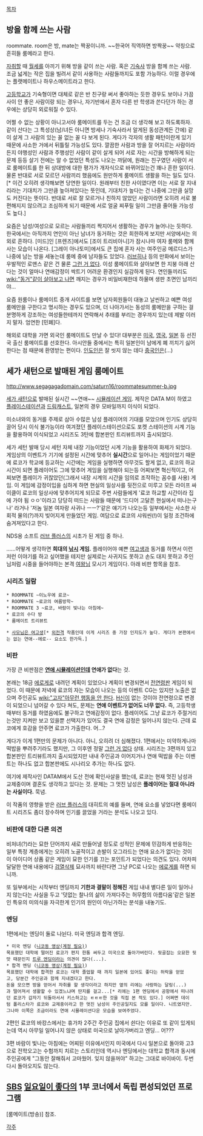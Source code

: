 [[목차]]
== 방을 함께 쓰는 사람 ==
roommate. room은 방, mate는 짝꿍이니까. ~~한국어 직역하면 방짝꿍~~ 약칭으로 흔히들 룸메라고 한다.

[[자취]]할 때 [[월세]]를 아끼기 위해 방을 같이 쓰는 사람. 혹은 [[기숙사]] 방을 함께 쓰는 사람. 조금 넓게는 작은 집을 빌려서 같이 사용하는 사람들까지도 포함 가능하다. 이럴 경우에는 플랫메이트나 하우스메이트라고 한다.

[[고등학교]]가 기숙형이면 대체로 같은 반 친구랑 써서 좋아하는 듯한 경우도 보이나 가끔 사이 안 좋은 사람이랑 되는 경우나, 자기반에서 혼자 다른 반 학생과 쓴다던가 하는 경우에는 상당히 외로워질 수 있다.

어쩔 수 없는 상황이 아니고서야 룸메이트를 두는 건 조금 더 생각해 보고 하도록하자. 같이 산다는 그 특성상(남/녀든 아니면 방세나 기숙사라서 알게된 동성관계든 간에) 같이 살게 그 사람의 있는 꼴 없는 꼴 다 보게 된다. 게다가 각자의 생활 패턴이란게 있기 때문에 사소한 거에서 뒤틀릴 가능성도 있다. 깔끔한 사람과 방을 잘 어지르는 사람이라든지 야행성인 사람과 주행성인 사람이 같이 살게 되어 서로 자는 시간을 방해하게 되는 문제 등등 살기 전에는 알 수 없었던 특성도 나오는 까닭에, 원래는 친구였던 사람이 서로 룸메이트를 한 뒤 상대방에 대한 평가가 개자식으로 바뀌어있는건 꽤나 흔한 일이다. 물론 반대로 서로 모르던 사람끼리 했음에도 원만하게 룸메이트 생활을 하는 일도 있다.[* 이건 오히려 생각해보면 당연한 일이다. 원래부터 친한 사이였다면 이는 서로 잘 지내리라는 기대치가 그만큼 높아져있다는 뜻인데, 기대치가 높다는 건 나중에 그만큼 실망도 커진다는 뜻이다. 반대로 서로 잘 모르거나 친하지 않았던 사람이라면 오히려 서로 불편해지지 않으려고 조심하게 되기 때문에 서로 얼굴 찌푸릴 일이 그만큼 줄어들 가능성도 높다.]

요즘은 남성/여성으로 모르는 사람들끼리 짝지어서 생활하는 경우가 늘어나는 듯하다. 한국에서는 아직까지 연인이 아닌 남녀가 동거하는 것은 희한하게 보지만 서양에서는 의외로 흔하다. [미드]인 [프렌즈]에서도 [조이 트리비아니]가 잠시나마 여자 룸메와 함께 사는 모습이 나온다. [그레이 아나토미]에서도 큰 집에 혼자 사는 여주인공 메르디스가 나중에 남는 방을 세놓는데 룸메 중에 남자들도 있었다. 
[[러브히나]] 등의 만화에서 보이는 우발적인 로맨스 같은 건 물론 [[그런 거 없다]]. 이성 룸메이트와 살아보면 한 지붕 아래 산다는 것이 얼마나 연애감정이 싹트기 어려운 환경인지 실감하게 된다. 연인들끼리도 [[wiki:"동거"같이 살아보고 나면]] 깨지는 경우가 비일비재한데 하물며 생판 초면인 남끼리야...

요즘 원룸이나 룸메이트 중개 사이트를 보면 남자회원들이 대놓고 날씬하고 예쁜 여성 룸메만을 구한다고 명시하는 경우도 있으며, 더 나아가서는 동성의 룸메만을 구하는 걸 분명하게 강조하는 여성들한테까지 연락해서 추태를 부리는 경우까지 있는데 제발 이러지 말자. 엄연한 [민폐]다.

해외로 대학을 가면 외국인 룸메이트도 만날 수 있다! 대부분은 [[미국]], [[영국]], [[일본]] 등 선진국 출신 룸메이트를 선호한다. 아시안들 중에서는 특히 일본인이 남에게 폐 끼치기 싫어한다는 점 때문에 환영받는 편이다. [[인도]]인은 잘 씻지 않는 데다 [[중국]]인은(...)
== 세가 새턴으로 발매된 게임 룸메이트 ==
http://www.segagagadomain.com/saturn16/roommatesummer-b.jpg

[[세가 새턴]]으로 발매된 실시간 ~~연애~~ [[시뮬레이션 게임]]. 제작은 DATA M이 하였고 [[플레이스테이션]]과 [[드림캐스트]], 일본의 경우 모바일까지 이식이 되었다.

미소녀와의 동거를 주제로 삼아 수많은 남성 플레이어의 기대를 모았으며 인기도 상당히 끌어 당시 이식 불가능이라 여겨졌던 플레이스테이션으로도 포켓 스테이션의 시계 기능을 활용하여 이식되었고 시리즈도 3탄에 합본판인 트리뷰트까지 출시되었다.

세가 세턴 발매 당시 세턴 자체 내장 기능이었던 시계 기능을 활용하여 화제가 되었다. 게임상의 이벤트가 기기에 설정된 시간에 맞추어 '''실시간'''으로 일어나는 게임이었기 때문에 료코가 학교에 등교하는 시간에는 게임을 실행하면 아무것도 할게 없고, 료코의 하교 시간이 되면 플레이어도 그에 맞추어 게임을 실행해야 되는등 어찌보면 혁신적이고, 어찌보면 플레이가 귀찮았던(그래서 내장 시계의 시간을 임의로 조작하는 꼼수를 사용) 게임. 이 게임에 감정이입을 심하게 하면 현실의 일상사를 뒷전으로 미루고 모든 라이프 싸이클이 료코의 일상사에 맞추어지게 되므로 주변 사람들에게 '료코 하교할 시간이라 집에 가야 됨 ㅇㅇ'이라고 당당히 떠드는 사람들 때문에 '드디어 고달픈 현실에서 떠나는구나' 라거나 '저놈 일본 여자랑 사귀나 ㅡㅡ?'같은 얘기가 나오는등 일부에서는 사소한 사회적 물의(?)까지 빚어지게 만들었던 게임. 여담으로 료코의 샤워씬(!)이 일정 조건하에 숨겨져있다고 한다.

NDS용 소프트 [[러브 플러스]]의 시초가 된 게임 중 하나.

......어떻게 생각하면 '''희대의 [[낚시]] 게임.'''
플레이어야 예쁜 [[여고생]]과 동거를 하면서 이런 저런 이야기를 하고 싶어했을 테지만 실제로는 사귀지도 못하고 손도 대지 못하고 주인님처럼 시중을 들어야하는 본격 [[여왕]]님 모시기 게임이다. 아래 비판 항목을 참조.

=== 시리즈 일람 ===
 * ROOMMATE ~이노우에 료코~ 
 * ROOMMATE ~료코의 여름방학~
 * ROOMMATE 3 ~료코, 바람이 빛나는 아침에~ 
 * 료코의 수다 방 
 * 룸메이트 트리뷰트

 * [[사모님은 여고생]][* [[외전]]격 작품인데 이게 시리즈 중 가장 인지도가 높다. 게다가 본편에서는 없는 연애--에로-- 요소도 한가득.]

=== 비판 ===
가장 큰 비판점은 '''[[연애 시뮬레이션]]인데 연애가 없다'''는 것.

본래는 18금 [[에로게]]로 내려던 계획이 있었으나 계획이 변경되면서 [[전연령판]] 게임이 되었다. 이 때문에 저녁에 료코의 자는 모습이 나오는 등의 이벤트 CG는 있지만 노출은 없으며 주인공도 [[wiki:"고자"아무런 행동을 안 한다]]. 
[[H신]]이 없는 것이야 전연령으로 변경이 되었으니 넘어갈 수 있다 쳐도, 문제는 '''연애 이벤트가 없어도 너무 없다.''' 즉, 고등학생때부터 동거를 하였음에도 불구하고 연애감정이 없다. 플레이어도 그냥 료코가 주절거리는것만 지켜만 보고 있을뿐 선택지가 있어도 결국 연애 감정은 일어나지 않는다. 근데 료코에게 호감을 안주면 료코가 가출한다. 어...?

게다가 이게 1편만의 문제가 아니다. 아니, 오히려 더 심해졌다. 1편에서는 미약하게나마 떡밥을 뿌려주기라도 했지만, 그 이후엔 정말 [[그런 거 없다]] 상태. 시리즈는 3편까지 있고 합본판인 트리뷰트까지 출시되었지만 내내 주인공과 이어지거나 연애 떡밥을 주는 이벤트는 하나도 없고 합본판에도 시나리오 추가는 하나도 없다.

여기에 제작사인 DATAM에서 도산 전에 확인사살을 했는데, 료코는 현재 멋진 남성과 교제중이며 결혼도 생각하고 있다는 것. 문제는 그 멋진 남성은 '''플레이어는 절대 아니라는 사실이다.''' 묵념.

이 작품의 영향을 받은 [[러브 플러스]]의 대히트의 예를 들며, 연애 요소를 넣었다면 룸메이트 시리즈도 좀더 장수하며 인기를 끌었을 거라는 분석도 나오고 있다.

=== 비판에 대한 다른 의견 ===
비처녀(?)라는 묘한 단어까지 새로 만들어낼 정도로 성적인 문제에 민감하게 반응하는 일부 특정 계층에게는 오히려 노골적이고 손발이 오그라드는 연애 요소가 없다는 것이 이 아이디어 상품 같은 게임이 묘한 인기를 끄는 포인트가 되었다는 의견도 있다. 어차피 달달한 연애 내용에다 [[검열삭제]] 묘사까지 바란다면 그냥 PC로 나오는 [[에로게]]를 하면 되니까. 

또 일부에서는 시작부터 엔딩까지 '''기한과 결말이 정해진''' 게임 내내 별다른 일이 일어나지 않는다는 사실을 두고 '덧없는 찰나의 삶이 가져다주는 허무함의 아름다움'같은 일본인 특유의 미의식을 자극한게 인기의 원인이 아닌가하는 분석을 내놓기도.    

=== 엔딩 ===
1편에서는 엔딩이 둘로 나뉜다. 미국 엔딩과 합격 엔딩.
 * 미국 엔딩 ([http://www.nicovideo.jp/watch/sm272208 니코동 영상(계정 필요)])
 목표했던 대학에 떨어진 료코가 편지 한통 써두고 미국으로 돌아가버린다. 뒷골잡는 오묘한 뒷맛 때문인지 [[트루 엔딩]]이라는 의견이 많다(...).
 * 합격 엔딩 ([http://www.nicovideo.jp/watch/sm2166703 니코동 영상(계정 필요)])
 목표했던 대학에 합격한 료코는 대학 졸업할 때 까지 일본에 있어도 좋다는 허락을 얻었고, 당분간 주인공과 함께 지내겠다고 한다.
 돈을 모으면 방을 얻어서 자취를 할 생각이라고 하지만 옆의 리에는 사랑하는 달링(...)과 떨어져서 생활할 수 있겠느냐며 딴지를 걸고...[* 리에는 1편 엔딩에서 공항에서 떠나려던 료코가 갑자기 뒤돌아서서 키스하고는 ㅌㅌㅌ한 것을 직접 본 적도 있다.] 어쩌면 데이텀 폴리스타가 료코와 교제중이라고 한 멋진 남성이 주인공일지도 모를 일이다. 니트였지만.
 그나마 이쪽은 조금이라도 연애 시뮬레이션다운 모습을 보여주었다.

2편인 료코의 바캉스에서는 휴가차 2주간 주인공 집에서 쉰다는 이유로 또 같이 있게되는데 역시 아무일 일어나지 않은 상태로 미국으로 날아가버리고 엔딩... 어???

3편 바람이 빛나는 아침에는 어찌된 이유에서인지 미국에서 다시 일본으로 돌아와 고3으로 전학오고는 수험까지 치르는 스토리인데 역시나 엔딩에서는 대학교 합격과 동시에 주인공에게 "그동안 잘해줘서 고마웠어. 잊지 않을꺼야" 하고는 그대로 바이바이. 두번다시 돌아오지도 않는다.

== [[SBS]] [[일요일이 좋다]]의 1부 코너에서 독립 편성되었던 프로그램 ==
[룸메이트(방송)] 참조.

[[각주]]
